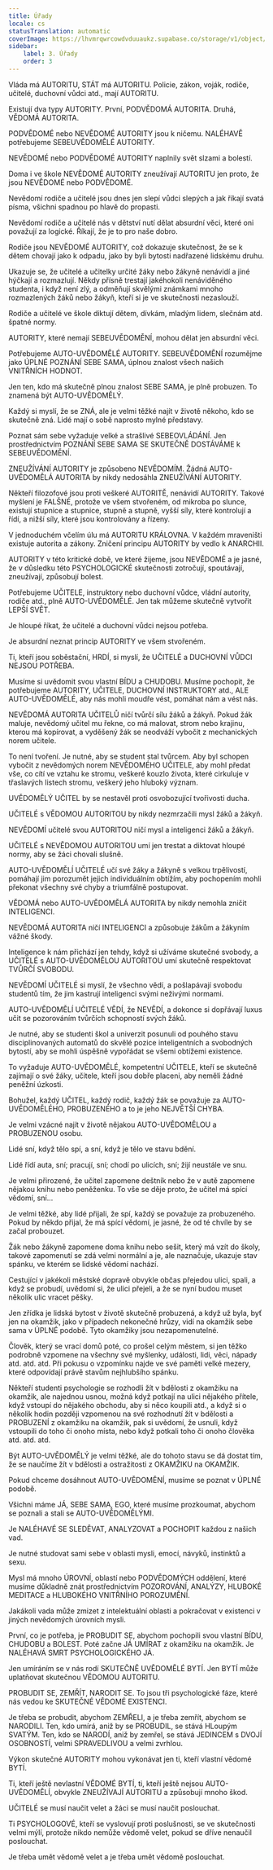 ```yaml
---
title: Úřady
locale: cs
statusTranslation: automatic
coverImage: https://lhvmrqwrcowdvduuaukz.supabase.co/storage/v1/object/public/strapi-uploads/small_cover-educacion-fundamental.webp-2d51a7828a2b1309555be27f7e2a61a0.webp
sidebar:
    label: 3. Úřady
    order: 3
---
```

Vláda má AUTORITU, STÁT má AUTORITU. Policie, zákon, voják, rodiče, učitelé, duchovní vůdci atd., mají AUTORITU.

Existují dva typy AUTORITY. První, PODVĚDOMÁ AUTORITA. Druhá, VĚDOMÁ AUTORITA.

PODVĚDOMÉ nebo NEVĚDOMÉ AUTORITY jsou k ničemu. NALÉHAVĚ potřebujeme SEBEUVĚDOMĚLÉ AUTORITY.

NEVĚDOMÉ nebo PODVĚDOMÉ AUTORITY naplnily svět slzami a bolestí.

Doma i ve škole NEVĚDOMÉ AUTORITY zneužívají AUTORITU jen proto, že jsou NEVĚDOMÉ nebo PODVĚDOMÉ.

Nevědomí rodiče a učitelé jsou dnes jen slepí vůdci slepých a jak říkají svatá písma, všichni spadnou po hlavě do propasti.

Nevědomí rodiče a učitelé nás v dětství nutí dělat absurdní věci, které oni považují za logické. Říkají, že je to pro naše dobro.

Rodiče jsou NEVĚDOMÉ AUTORITY, což dokazuje skutečnost, že se k dětem chovají jako k odpadu, jako by byli bytosti nadřazené lidskému druhu.

Ukazuje se, že učitelé a učitelky určité žáky nebo žákyně nenávidí a jiné hýčkají a rozmazlují. Někdy přísně trestají jakéhokoli nenáviděného studenta, i když není zlý, a odměňují skvělými známkami mnoho rozmazlených žáků nebo žákyň, kteří si je ve skutečnosti nezaslouží.

Rodiče a učitelé ve škole diktují dětem, dívkám, mladým lidem, slečnám atd. špatné normy.

AUTORITY, které nemají SEBEUVĚDOMĚNÍ, mohou dělat jen absurdní věci.

Potřebujeme AUTO-UVĚDOMĚLÉ AUTORITY. SEBEUVĚDOMĚNÍ rozumějme jako ÚPLNÉ POZNÁNÍ SEBE SAMA, úplnou znalost všech našich VNITŘNÍCH HODNOT.

Jen ten, kdo má skutečně plnou znalost SEBE SAMA, je plně probuzen. To znamená být AUTO-UVĚDOMĚLÝ.

Každý si myslí, že se ZNÁ, ale je velmi těžké najít v životě někoho, kdo se skutečně zná. Lidé mají o sobě naprosto mylné představy.

Poznat sám sebe vyžaduje velké a strašlivé SEBEOVLÁDÁNÍ. Jen prostřednictvím POZNÁNÍ SEBE SAMA SE SKUTEČNĚ DOSTÁVÁME k SEBEUVĚDOMĚNÍ.

ZNEUŽÍVÁNÍ AUTORITY je způsobeno NEVĚDOMÍM. Žádná AUTO-UVĚDOMĚLÁ AUTORITA by nikdy nedosáhla ZNEUŽÍVÁNÍ AUTORITY.

Někteří filozofové jsou proti veškeré AUTORITĚ, nenávidí AUTORITY. Takové myšlení je FALŠNÉ, protože ve všem stvořeném, od mikroba po slunce, existují stupnice a stupnice, stupně a stupně, vyšší síly, které kontrolují a řídí, a nižší síly, které jsou kontrolovány a řízeny.

V jednoduchém včelím úlu má AUTORITU KRÁLOVNA. V každém mraveništi existuje autorita a zákony. Zničení principu AUTORITY by vedlo k ANARCHII.

AUTORITY v této kritické době, ve které žijeme, jsou NEVĚDOMÉ a je jasné, že v důsledku této PSYCHOLOGICKÉ skutečnosti zotročují, spoutávají, zneužívají, způsobují bolest.

Potřebujeme UČITELE, instruktory nebo duchovní vůdce, vládní autority, rodiče atd., plně AUTO-UVĚDOMĚLÉ. Jen tak můžeme skutečně vytvořit LEPŠÍ SVĚT.

Je hloupé říkat, že učitelé a duchovní vůdci nejsou potřeba.

Je absurdní neznat princip AUTORITY ve všem stvořeném.

Ti, kteří jsou soběstační, HRDÍ, si myslí, že UČITELÉ a DUCHOVNÍ VŮDCI NEJSOU POTŘEBA.

Musíme si uvědomit svou vlastní BÍDU a CHUDOBU. Musíme pochopit, že potřebujeme AUTORITY, UČITELE, DUCHOVNÍ INSTRUKTORY atd., ALE AUTO-UVĚDOMĚLÉ, aby nás mohli moudře vést, pomáhat nám a vést nás.

NEVĚDOMÁ AUTORITA UČITELŮ ničí tvůrčí sílu žáků a žákyň. Pokud žák maluje, nevědomý učitel mu řekne, co má malovat, strom nebo krajinu, kterou má kopírovat, a vyděšený žák se neodváží vybočit z mechanických norem učitele.

To není tvoření. Je nutné, aby se student stal tvůrcem. Aby byl schopen vybočit z nevědomých norem NEVĚDOMÉHO UČITELE, aby mohl předat vše, co cítí ve vztahu ke stromu, veškeré kouzlo života, které cirkuluje v třaslavých listech stromu, veškerý jeho hluboký význam.

UVĚDOMĚLÝ UČITEL by se nestavěl proti osvobozující tvořivosti ducha.

UČITELÉ s VĚDOMOU AUTORITOU by nikdy nezmrzačili mysl žáků a žákyň.

NEVĚDOMÍ učitelé svou AUTORITOU ničí mysl a inteligenci žáků a žákyň.

UČITELÉ s NEVĚDOMOU AUTORITOU umí jen trestat a diktovat hloupé normy, aby se žáci chovali slušně.

AUTO-UVĚDOMĚLÍ UČITELÉ učí své žáky a žákyně s velkou trpělivostí, pomáhají jim porozumět jejich individuálním obtížím, aby pochopením mohli překonat všechny své chyby a triumfálně postupovat.

VĚDOMÁ nebo AUTO-UVĚDOMĚLÁ AUTORITA by nikdy nemohla zničit INTELIGENCI.

NEVĚDOMÁ AUTORITA ničí INTELIGENCI a způsobuje žákům a žákyním vážné škody.

Inteligence k nám přichází jen tehdy, když si užíváme skutečné svobody, a UČITELÉ s AUTO-UVĚDOMĚLOU AUTORITOU umí skutečně respektovat TVŮRČÍ SVOBODU.

NEVĚDOMÍ UČITELÉ si myslí, že všechno vědí, a pošlapávají svobodu studentů tím, že jim kastrují inteligenci svými neživými normami.

AUTO-UVĚDOMĚLÍ UČITELÉ VĚDÍ, že NEVĚDÍ, a dokonce si dopřávají luxus učit se pozorováním tvůrčích schopností svých žáků.

Je nutné, aby se studenti škol a univerzit posunuli od pouhého stavu disciplinovaných automatů do skvělé pozice inteligentních a svobodných bytostí, aby se mohli úspěšně vypořádat se všemi obtížemi existence.

To vyžaduje AUTO-UVĚDOMĚLÉ, kompetentní UČITELE, kteří se skutečně zajímají o své žáky, učitele, kteří jsou dobře placeni, aby neměli žádné peněžní úzkosti.

Bohužel, každý UČITEL, každý rodič, každý žák se považuje za AUTO-UVĚDOMĚLÉHO, PROBUZENÉHO a to je jeho NEJVĚTŠÍ CHYBA.

Je velmi vzácné najít v životě nějakou AUTO-UVĚDOMĚLOU a PROBUZENOU osobu.

Lidé sní, když tělo spí, a sní, když je tělo ve stavu bdění.

Lidé řídí auta, sní; pracují, sní; chodí po ulicích, sní; žijí neustále ve snu.

Je velmi přirozené, že učitel zapomene deštník nebo že v autě zapomene nějakou knihu nebo peněženku. To vše se děje proto, že učitel má spící vědomí, sní...

Je velmi těžké, aby lidé přijali, že spí, každý se považuje za probuzeného. Pokud by někdo přijal, že má spící vědomí, je jasné, že od té chvíle by se začal probouzet.

Žák nebo žákyně zapomene doma knihu nebo sešit, který má vzít do školy, takové zapomenutí se zdá velmi normální a je, ale naznačuje, ukazuje stav spánku, ve kterém se lidské vědomí nachází.

Cestující v jakékoli městské dopravě obvykle občas přejedou ulici, spali, a když se probudí, uvědomí si, že ulici přejeli, a že se nyní budou muset několik ulic vracet pěšky.

Jen zřídka je lidská bytost v životě skutečně probuzená, a když už byla, byť jen na okamžik, jako v případech nekonečné hrůzy, vidí na okamžik sebe sama v ÚPLNÉ podobě. Tyto okamžiky jsou nezapomenutelné.

Člověk, který se vrací domů poté, co prošel celým městem, si jen těžko podrobně vzpomene na všechny své myšlenky, události, lidi, věci, nápady atd. atd. atd. Při pokusu o vzpomínku najde ve své paměti velké mezery, které odpovídají právě stavům nejhlubšího spánku.

Někteří studenti psychologie se rozhodli žít v bdělosti z okamžiku na okamžik, ale najednou usnou, možná když potkají na ulici nějakého přítele, když vstoupí do nějakého obchodu, aby si něco koupili atd., a když si o několik hodin později vzpomenou na své rozhodnutí žít v bdělosti a PROBUZENÍ z okamžiku na okamžik, pak si uvědomí, že usnuli, když vstoupili do toho či onoho místa, nebo když potkali toho či onoho člověka atd. atd. atd.

Být AUTO-UVĚDOMĚLÝ je velmi těžké, ale do tohoto stavu se dá dostat tím, že se naučíme žít v bdělosti a ostražitosti z OKAMŽIKU na OKAMŽIK.

Pokud chceme dosáhnout AUTO-UVĚDOMĚNÍ, musíme se poznat v ÚPLNÉ podobě.

Všichni máme JÁ, SEBE SAMA, EGO, které musíme prozkoumat, abychom se poznali a stali se AUTO-UVĚDOMĚLÝMI.

Je NALÉHAVÉ SE SLEDĚVAT, ANALYZOVAT a POCHOPIT každou z našich vad.

Je nutné studovat sami sebe v oblasti mysli, emocí, návyků, instinktů a sexu.

Mysl má mnoho ÚROVNÍ, oblastí nebo PODVĚDOMÝCH oddělení, které musíme důkladně znát prostřednictvím POZOROVÁNÍ, ANALÝZY, HLUBOKÉ MEDITACE a HLUBOKÉHO VNITŘNÍHO POROZUMĚNÍ.

Jakákoli vada může zmizet z intelektuální oblasti a pokračovat v existenci v jiných nevědomých úrovních mysli.

První, co je potřeba, je PROBUDIT SE, abychom pochopili svou vlastní BÍDU, CHUDOBU a BOLEST. Poté začne JÁ UMÍRAT z okamžiku na okamžik. Je NALÉHAVÁ SMRT PSYCHOLOGICKÉHO JÁ.

Jen umíráním se v nás rodí SKUTEČNĚ UVĚDOMĚLÉ BYTÍ. Jen BYTÍ může uplatňovat skutečnou VĚDOMOU AUTORITU.

PROBUDIT SE, ZEMŘÍT, NARODIT SE. To jsou tři psychologické fáze, které nás vedou ke SKUTEČNÉ VĚDOMÉ EXISTENCI.

Je třeba se probudit, abychom ZEMŘELI, a je třeba zemřít, abychom se NARODILI. Ten, kdo umírá, aniž by se PROBUDIL, se stává HLoupým SVATÝM. Ten, kdo se NARODÍ, aniž by zemřel, se stává JEDINCEM s DVOJÍ OSOBNOSTÍ, velmi SPRAVEDLIVOU a velmi zvrhlou.

Výkon skutečné AUTORITY mohou vykonávat jen ti, kteří vlastní vědomé BYTÍ.

Ti, kteří ještě nevlastní VĚDOMÉ BYTÍ, ti, kteří ještě nejsou AUTO-UVĚDOMĚLÍ, obvykle ZNEUŽÍVAJÍ AUTORITU a způsobují mnoho škod.

UČITELÉ se musí naučit velet a žáci se musí naučit poslouchat.

Ti PSYCHOLOGOVÉ, kteří se vyslovují proti poslušnosti, se ve skutečnosti velmi mýlí, protože nikdo nemůže vědomě velet, pokud se dříve nenaučil poslouchat.

Je třeba umět vědomě velet a je třeba umět vědomě poslouchat.

